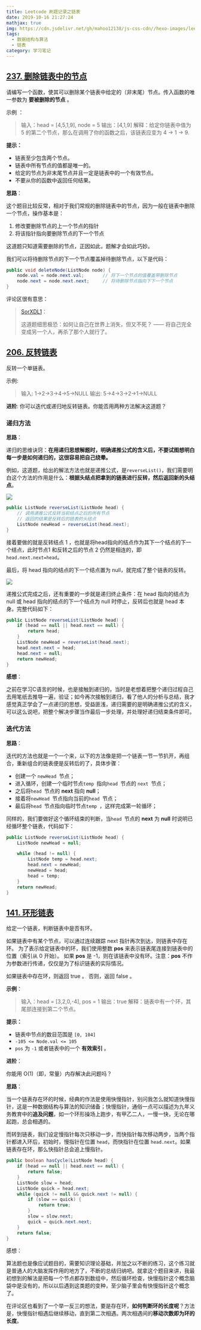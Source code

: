 ```yaml
---
title: Leetcode 刷题记录之链表
date: 2019-10-16 21:27:24
mathjax: true
img: https://cdn.jsdelivr.net/gh/mahoo12138/js-css-cdn//hexo-images/leecode.png
tags:
  - 数据结构与算法
  - 链表
category: 学习笔记
---
```


## [237. 删除链表中的节点](https://leetcode-cn.com/problems/delete-node-in-a-linked-list/)

请编写一个函数，使其可以删除某个链表中给定的（非末尾）节点。传入函数的唯一参数为 **要被删除的节点** 。

示例 ：

> 输入：head = [4,5,1,9], node = 5
> 输出：[4,1,9]
> 解释：给定你链表中值为 5 的第二个节点，那么在调用了你的函数之后，该链表应变为 4 -> 1 -> 9.

**提示：**

- 链表至少包含两个节点。
- 链表中所有节点的值都是唯一的。
- 给定的节点为非末尾节点并且一定是链表中的一个有效节点。
- 不要从你的函数中返回任何结果。

**思路**：

这个题目比较反常，相对于我们常规的删除链表中的节点，因为一般在链表中删除一个节点，操作基本是：

1. 修改要删除节点的上一个节点的指针
2. 将该指针指向要删除节点的下一个节点

这道题只知道需要删除的节点，正因如此，题解才会如此巧妙。

我们可以将待删除节点的下一个节点覆盖掉待删除节点，以下是代码：

```java
public void deleteNode(ListNode node) {
    node.val = node.next.val;		// 将下一个节点的值覆盖带删除节点
    node.next = node.next.next;		// 将待删除节点指向下下一个节点
}
```

评论区很有意思：

> [SorXDL1](https://leetcode-cn.com/u/wcfairytale/)：
>
> 这道题细思极恐：如何让自己在世界上消失，但又不死？ —— 将自己完全变成另一个人，再杀了那个人就行了。

## [206. 反转链表](https://leetcode-cn.com/problems/reverse-linked-list/)

反转一个单链表。

示例:

> 输入: 1->2->3->4->5->NULL
> 输出: 5->4->3->2->1->NULL

**进阶**:
你可以迭代或递归地反转链表。你能否用两种方法解决这道题？

### 递归方法

**思路**：

递归的思维诀窍：**在用递归思想解题时，明确递推公式的含义后，不要试图想明白每一步是如何递归的，这很容易把自己绕晕。**

例如，这道题，给出的解法方法也就是递推公式，是`reverseList()`，我们需要明白这个方法的作用是什么：**根据头结点把拿到的链表进行反转，然后返回新的头结点**。

![](https://cdn.jsdelivr.net/gh/mahoo12138/js-css-cdn//hexo-images/study/algorithm/20210424111352.png)

```java
public ListNode reverseList(ListNode head) {
    // 调用递推公式反转当前结点之后的所有节点
    // 返回的结果是反转后的链表的头结点
    ListNode newHead = reverseList(head.next);
}
```

接着要做的就是反转结点 1 ，也就是将head指向的结点作为其下一个结点的下一个结点，此时节点1 和反转之后的节点 2 仍然是相连的，即`head.next.next=head`。

最后，将 head 指向的结点的下一个结点置为 null，就完成了整个链表的反转。

![](https://cdn.jsdelivr.net/gh/mahoo12138/js-css-cdn//hexo-images/study/algorithm/20210424112113.png)

递推公式完成之后，还有重要的一步就是递归终止条件：在 head 指向的结点为 null 或 head 指向的结点的下一个结点为 null 时停止，反转后也就是 head 本身。完整代码如下：

```java
public ListNode reverseList(ListNode head) {
    if (head == null || head.next == null) {
        return head;
    }
    ListNode newHead = reverseList(head.next);
    head.next.next = head;
    head.next = null;
    return newHead;
}
```

**感想**：

之前在学习C语言的时候，也是接触到递归的，当时是老想着把整个递归过程自己去用笔纸去推导一遍，验证；如今再次接触到递归，看了他人的分析与总结，我才感觉真正学会了一点递归的思想，受益匪浅，递归需要的是明确递推公式的含义，可以这么说吧，把整个解决步骤当作最后一步处理，并处理好递归结束条件即可。

### 迭代方法

**思路**：

迭代的方法也就是一个一个来，以下的方法像是把一个链表一节一节扒开，再组合，重新组合的链表便是反转后的了，具体步骤：

- 创建一个 `newHead `节点；
- 进入循环，创建一个临时节点`temp `指向`head `节点的 `next `节点；
- 之后将`head `节点的 **next** 指向 **null**；
- 接着将`newHead `节点指向当前的`head `节点；
- 最后将`head `节点指向临时节点`temp `，这样完成第一轮循环；

同样的，我们要做好这个循环结束的判断，当`head `节点的 **next** 为 **null** 时说明已经循环整个链表，代码如下：

```java
public ListNode reverseList(ListNode head) {
    ListNode newHead = null;

    while (head != null) {
        ListNode temp = head.next;
        head.next = newHead;
        newHead = head;
        head = temp;
    }
    return newHead;
}
```

## [141. 环形链表](https://leetcode-cn.com/problems/linked-list-cycle/)

给定一个链表，判断链表中是否有环。

如果链表中有某个节点，可以通过连续跟踪 next 指针再次到达，则链表中存在环。 为了表示给定链表中的环，我们使用整数 **pos** 来表示链表尾连接到链表中的位置（索引从 0 开始）。 如果 **pos** 是 -1，则在该链表中没有环。注意：**pos** 不作为参数进行传递，仅仅是为了标识链表的实际情况。

如果链表中存在环，则返回 true 。 否则，返回 false 。

**示例**：

> 输入：head = [3,2,0,-4], pos = 1
> 输出：true
> 解释：链表中有一个环，其尾部连接到第二个节点。

**提示：**

- 链表中节点的数目范围是 `[0, 104]`
- `-105 <= Node.val <= 105`
- `pos` 为 `-1` 或者链表中的一个 **有效索引** 。

**进阶**：

你能用 O(1)（即，常量）内存解决此问题吗？

**思路**：

当一个链表存在环的时候，经典的作法是使用快慢指针，别问我怎么就知道快慢指针，这是一种数据结构与算法的知识储备；快慢指针，通俗一点可以描述为九年义务教育中的**追及问题**，如一个环形操场上跑步，有甲乙二人，一慢一快，无论在哪起跑，总会相遇的。

而转到链表，我们设定慢指针每次只移动一步，而快指针每次移动两步，当两个指针都进入环后，初始时，慢指针在位置 `head`，而快指针在位置 `head.next`。如果链表存在环，那么快指针总会追上慢指针。

```java
public boolean hasCycle(ListNode head) {
    if (head == null || head.next == null) {
        return false;
    }
    ListNode slow = head;
    ListNode quick = head.next;
    while (quick != null && quick.next != null) {
        if (slow == quick) {
            return true;
        }
        slow = slow.next;
        quick = quick.next.next;
    }
    return false;
}
```

感想：

算法题也是像应试题目的，需要知识理论基础，并加之以不断的练习，这个练习就是普通人的大脑发挥作用的地方了，不断的总结归纳吧。就拿这个题目来讲，我最初想到的解法是把每一个节点都存到数组中，然后循环检查，快慢指针这个概念脑袋中是没有的，所以以后遇到这类题的变种，至少脑子里会有快慢指针这个概念了。

在评论区也看到了一个举一反三的想法，要是存在环，**如何判断环的长度呢**？方法是，快慢指针相遇后继续移动，直到第二次相遇。两次相遇间的**移动次数即为环的长度**。
